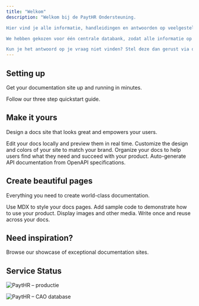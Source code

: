 ```yaml
---
title: "Welkom"
description: "Welkom bij de PaytHR Ondersteuning.

Hier vind je alle informatie, handleidingen en antwoorden op veelgestelde vragen over het gebruik van PaytHR. Of je nu in de backoffice werkt, een uitzendbureau of inlener vertegenwoordigt, of actief bent als flexwerker of freelancer – deze kennisbank helpt je snel op weg.

We hebben gekozen voor één centrale databank, zodat alle informatie op één plek beschikbaar is. Houd er wel rekening mee dat niet elke uitleg of functie relevant is voor jouw rol. De waarde van de informatie hangt af van jouw type gebruikersaccount en de onderdelen van PaytHR die je gebruikt.

Kun je het antwoord op je vraag niet vinden? Stel deze dan gerust via onze contactopties, zodat we je verder kunnen helpen en de kennisbank steeds completer maken. Zo zorgen we er samen voor dat je PaytHR optimaal kunt gebruiken."
---
```


## Setting up

Get your documentation site up and running in minutes.

<Card title="Start here" icon="rocket" horizontal href="/quickstart">
  Follow our three step quickstart guide.
</Card>

## Make it yours

Design a docs site that looks great and empowers your users.

<Columns cols={2}>
  <Card title="Edit locally" icon="pen-to-square" href="/development">
    Edit your docs locally and preview them in real time.
  </Card>
  <Card title="Customize your site" icon="palette" href="/essentials/settings">
    Customize the design and colors of your site to match your brand.
  </Card>
  <Card title="Set up navigation" icon="map" href="/essentials/navigation">
    Organize your docs to help users find what they need and succeed with your product.
  </Card>
  <Card title="API documentation" icon="terminal" href="/api-reference/introduction">
    Auto-generate API documentation from OpenAPI specifications.
  </Card>
</Columns>

## Create beautiful pages

Everything you need to create world-class documentation.

<Columns cols={2}>
  <Card title="Write with MDX" icon="pen-fancy" href="/essentials/markdown">
    Use MDX to style your docs pages.
  </Card>
  <Card title="Code samples" icon="code" href="/essentials/code">
    Add sample code to demonstrate how to use your product.
  </Card>
  <Card title="Images" icon="image" href="/essentials/images">
    Display images and other media.
  </Card>
  <Card title="Reusable snippets" icon="recycle" href="/essentials/reusable-snippets">
    Write once and reuse across your docs.
  </Card>
</Columns>

## Need inspiration?

<Card title="See complete examples" icon="stars" href="https://mintlify.com/customers">
  Browse our showcase of exceptional documentation sites.
</Card>

## Service Status

<div style={{ display: 'flex', gap: '10px', flexWrap: 'wrap' }}>

![PaytHR – productie](https://img.shields.io/website?label=PaytHR%20-%20productie&url=https%3A%2F%2Fplatform.paythr.com%2F&up_color=brightgreen&down_color=red&style=for-the-badge)

![PaytHR – CAO database](https://img.shields.io/website?label=PaytHR%20-%20CAO%20database&url=https%3A%2F%2Fcao.paythr.com%2Frouter%2Flogin%2FloginPrivate.jsp%3Flanguage%3Dnl&up_color=brightgreen&down_color=red&style=for-the-badge)

</div>